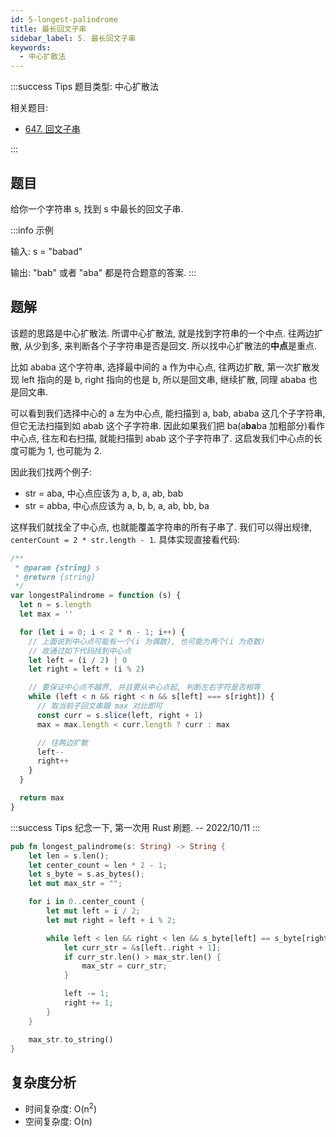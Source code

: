 ```yaml
---
id: 5-longest-palindrome
title: 最长回文子串
sidebar_label: 5. 最长回文子串
keywords:
  - 中心扩散法
---
```


:::success Tips
题目类型: 中心扩散法

相关题目:

- [647. 回文子串](/leetcode/medium/647-count-substrings)

:::

## 题目

给你一个字符串 s, 找到 s 中最长的回文子串.

:::info 示例

输入: s = "babad"

输出: "bab" 或者 "aba" 都是符合题意的答案.
:::

## 题解

该题的思路是中心扩散法. 所谓中心扩散法, 就是找到字符串的一个中点. 往两边扩散, 从少到多, 来判断各个子字符串是否是回文. 所以找中心扩散法的**中点**是重点.

比如 ababa 这个字符串, 选择最中间的 a 作为中心点, 往两边扩散, 第一次扩散发现 left 指向的是 b, right 指向的也是 b, 所以是回文串, 继续扩散, 同理 ababa 也是回文串.

可以看到我们选择中心的 a 左为中心点, 能扫描到 a, bab, ababa 这几个子字符串, 但它无法扫描到如 abab 这个子字符串. 因此如果我们把 ba(a**ba**ba 加粗部分)看作中心点, 往左和右扫描, 就能扫描到 abab 这个子字符串了. 这启发我们中心点的长度可能为 1, 也可能为 2.

因此我们找两个例子:

- str = aba, 中心点应该为 a, b, a, ab, bab
- str = abba, 中心点应该为 a, b, b, a, ab, bb, ba

这样我们就找全了中心点, 也就能覆盖字符串的所有子串了. 我们可以得出规律, `centerCount = 2 * str.length - 1`. 具体实现直接看代码:


<Tabs>
  <TabItem value="JavaScript" label="JavaScript" default>

```ts
/**
 * @param {string} s
 * @return {string}
 */
var longestPalindrome = function (s) {
  let n = s.length
  let max = ''

  for (let i = 0; i < 2 * n - 1; i++) {
    // 上面说到中心点可能有一个(i 为偶数), 也可能为两个(i 为奇数)
    // 故通过如下代码找到中心点
    let left = (i / 2) | 0
    let right = left + (i % 2)

    // 要保证中心点不越界, 并且要从中心点起, 判断左右字符是否相等
    while (left < n && right < n && s[left] === s[right]) {
      // 取当前子回文串跟 max 对比即可
      const curr = s.slice(left, right + 1)
      max = max.length < curr.length ? curr : max

      // 往两边扩散
      left--
      right++
    }
  }

  return max
}
```

</TabItem>

<TabItem value="Rust" label="Rust">

:::success Tips
纪念一下, 第一次用 Rust 刷题. -- 2022/10/11
:::

```rust
pub fn longest_palindrome(s: String) -> String {
    let len = s.len();
    let center_count = len * 2 - 1;
    let s_byte = s.as_bytes();
    let mut max_str = "";

    for i in 0..center_count {
        let mut left = i / 2;
        let mut right = left + i % 2;

        while left < len && right < len && s_byte[left] == s_byte[right] {
            let curr_str = &s[left..right + 1];
            if curr_str.len() > max_str.len() {
                max_str = curr_str;
            }

            left -= 1;
            right += 1;
        }
    }

    max_str.to_string()
}
```

</TabItem>
</Tabs>

## 复杂度分析

- 时间复杂度: O(n<sup>2</sup>)
- 空间复杂度: O(n)
